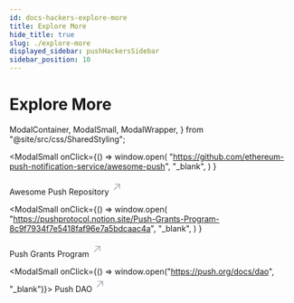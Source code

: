 ```yaml
---
id: docs-hackers-explore-more
title: Explore More
hide_title: true
slug: ./explore-more
displayed_sidebar: pushHackersSidebar
sidebar_position: 10
---
```


# Explore More

  ModalContainer,
  ModalSmall,
  ModalWrapper,
} from "@site/src/css/SharedStyling";

<ModalContainer>

<ModalSmall
  onClick={() =>
    window.open(
      "https://github.com/ethereum-push-notification-service/awesome-push",
      "_blank",
    )
  }
>
  <ModalWrapper>
    <span>
      Awesome Push Repository
      <svg
        width="20"
        height="28"
        viewBox="0 0 29 28"
        fill="none"
        xmlns="http://www.w3.org/2000/svg"
      >
        <path
          d="m7.501 21.001 14-14M10.125 7.001H21.5v11.375"
          stroke="#A0A3B1"
          stroke-width="2"
          stroke-linecap="round"
          stroke-linejoin="round"
        ></path>
      </svg>
    </span>
  </ModalWrapper>
</ModalSmall>

<ModalSmall
  onClick={() =>
    window.open(
      "https://pushprotocol.notion.site/Push-Grants-Program-8c9f7934f7e5418faf96e7a5bdcaac4a",
      "_blank",
    )
  }
>
  <ModalWrapper>
    <span>
      Push Grants Program
      <svg
        width="20"
        height="28"
        viewBox="0 0 29 28"
        fill="none"
        xmlns="http://www.w3.org/2000/svg"
      >
        <path
          d="m7.501 21.001 14-14M10.125 7.001H21.5v11.375"
          stroke="#A0A3B1"
          stroke-width="2"
          stroke-linecap="round"
          stroke-linejoin="round"
        ></path>
      </svg>
    </span>
  </ModalWrapper>
</ModalSmall>

<ModalSmall onClick={() => window.open("https://push.org/docs/dao", "_blank")}>
  <ModalWrapper>
    <span>
      Push DAO
      <svg
        width="20"
        height="28"
        viewBox="0 0 29 28"
        fill="none"
        xmlns="http://www.w3.org/2000/svg"
      >
        <path
          d="m7.501 21.001 14-14M10.125 7.001H21.5v11.375"
          stroke="#A0A3B1"
          stroke-width="2"
          stroke-linecap="round"
          stroke-linejoin="round"
        ></path>
      </svg>
    </span>
  </ModalWrapper>
</ModalSmall>

</ModalContainer>
